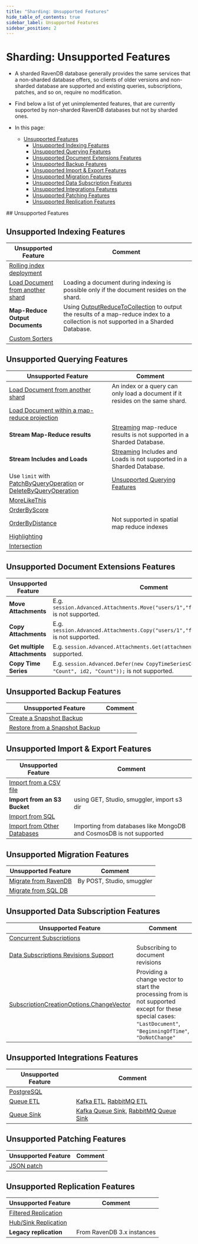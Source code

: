 ```yaml
---
title: "Sharding: Unsupported Features"
hide_table_of_contents: true
sidebar_label: Unsupported Features
sidebar_position: 2
---
```



# Sharding: Unsupported Features
<Admonition type="note" title="Note">

* A sharded RavenDB database generally provides the same services that 
  a non-sharded database offers, so clients of older versions and non-sharded 
  database are supported and existing queries, subscriptions, patches, 
  and so on, require no modification.  
* Find below a list of yet unimplemented features, that are currently 
  supported by non-sharded RavenDB databases but not by sharded ones.  
  
* In this page:  
   * [Unsupported Features](../sharding/unsupported.mdx#unsupported-features)  
      * [Unsupported Indexing Features](../sharding/unsupported.mdx#unsupported-indexing-features)  
      * [Unsupported Querying Features](../sharding/unsupported.mdx#unsupported-querying-features)  
      * [Unsupported Document Extensions Features](../sharding/unsupported.mdx#unsupported-document-extensions-features)  
      * [Unsupported Backup Features](../sharding/unsupported.mdx#unsupported-backup-features)  
      * [Unsupported Import & Export Features](../sharding/unsupported.mdx#unsupported-import--export-features)  
      * [Unsupported Migration Features](../sharding/unsupported.mdx#unsupported-migration-features)  
      * [Unsupported Data Subscription Features](../sharding/unsupported.mdx#unsupported-data-subscription-features)  
      * [Unsupported Integrations Features](../sharding/unsupported.mdx#unsupported-integrations-features)  
      * [Unsupported Patching Features](../sharding/unsupported.mdx#unsupported-patching-features)  
      * [Unsupported Replication Features](../sharding/unsupported.mdx#unsupported-replication-features)  
  
</Admonition>
## Unsupported Features

## Unsupported Indexing Features

| Unsupported Feature | Comment |
| ------------- | ------------- |
| [Rolling index deployment](../indexes/rolling-index-deployment.mdx) |  |
| [Load Document from another shard](../sharding/indexing.mdx#unsupported-indexing-features) | Loading a document during indexing is possible only if the document resides on the shard. |
| **Map-Reduce Output Documents** | Using [OutputReduceToCollection](../indexes/map-reduce-indexes.mdx#map-reduce-output-documents) to output the results of a map-reduce index to a collection is not supported in a Sharded Database. |
| [Custom Sorters](../indexes/querying/sorting.mdx#creating-a-custom-sorter) |  |

## Unsupported Querying Features

| Unsupported Feature | Comment |
| ------------- | ------------- |
| [Load Document from another shard](../sharding/indexing.mdx#unsupported-indexing-features) | An index or a query can only load a document if it resides on the same shard. |
| [Load Document within a map-reduce projection](../sharding/querying.mdx#projection) |  |
| **Stream Map-Reduce results** | [Streaming](../client-api/session/querying/how-to-stream-query-results.mdx#stream-an-index-query) map-reduce results is not supported in a Sharded Database. |
| **Stream Includes and Loads** | [Streaming](../client-api/session/querying/how-to-stream-query-results.mdx#stream-an-index-query) Includes and Loads is not supported in a Sharded Database. |
| Use `limit` with [PatchByQueryOperation](../client-api/operations/patching/set-based.mdx#patchbyqueryoperation) or [DeleteByQueryOperation](../client-api/operations/common/delete-by-query.mdx) | [Unsupported Querying Features](../sharding/querying.mdx#unsupported-querying-features) |
| [MoreLikeThis](../client-api/session/querying/how-to-use-morelikethis.mdx) |  |
| [OrderByScore](../indexes/querying/sorting.mdx#ordering-by-score) |  |
| [OrderByDistance](../client-api/session/querying/how-to-make-a-spatial-query.mdx#spatial-sorting) | Not supported in spatial map reduce indexes |
| [Highlighting](../indexes/querying/highlighting.mdx) |  |
| [Intersection](../indexes/querying/intersection.mdx) |  |


## Unsupported Document Extensions Features

| Unsupported Feature | Comment |
| ------------- | ------------- |
| **Move Attachments** | E.g. `session.Advanced.Attachments.Move("users/1","foo","users/2","bar");` is not supported. |
| **Copy Attachments** | E.g. `session.Advanced.Attachments.Copy("users/1","foo","users/2","bar");` is not supported. |
| **Get multiple Attachments** | E.g. `session.Advanced.Attachments.Get(attachmentNames)` is not supported. |
| **Copy Time Series** | E.g. `session.Advanced.Defer(new CopyTimeSeriesCommandData(id,  "Count", id2, "Count"));` is not supported. |

## Unsupported Backup Features

| Unsupported Feature | Comment |
| ------------- | ------------- |
| [Create a Snapshot Backup](../sharding/backup-and-restore/backup.mdx#backup-type) |  |
| [Restore from a Snapshot Backup](../sharding/backup-and-restore/restore.mdx#sharding-restore) |  |

## Unsupported Import & Export Features

| Unsupported Feature | Comment |
| ------------- | ------------- |
| [Import from a CSV file](../studio/database/tasks/import-data/import-from-csv.mdx) |  |
| **Import from an S3 Bucket** | using GET, Studio, smuggler, import s3 dir |
| [Import from SQL](../studio/database/tasks/import-data/import-from-sql.mdx) | |
| [Import from Other Databases](../studio/database/tasks/import-data/import-from-other.mdx) | Importing from databases like MongoDB and CosmosDB is not supported 

## Unsupported Migration Features

| Unsupported Feature | Comment |
| ------------- | ------------- |
| [Migrate from RavenDB](../studio/database/tasks/import-data/import-from-ravendb.mdx) | By POST, Studio, smuggler |
| [Migrate from SQL DB](../studio/database/tasks/import-data/import-from-sql.mdx) |  |

## Unsupported Data Subscription Features

| Unsupported Feature | Comment |
| ------------- | ------------- |
| [Concurrent Subscriptions](../client-api/data-subscriptions/concurrent-subscriptions.mdx) |  |
| [Data Subscriptions Revisions Support](../client-api/data-subscriptions/advanced-topics/subscription-with-revisioning.mdx) | Subscribing to document revisions |
| [SubscriptionCreationOptions.ChangeVector](../sharding/subscriptions.mdx#unsupported-features) | Providing a change vector to start the processing from is not supported <br/> except for these special cases: <br/> `"LastDocument"`, `"BeginningOfTime"`, `"DoNotChange"` |

## Unsupported Integrations Features

| Unsupported Feature | Comment |
| ------------- | ------------- |
| [PostgreSQL](../integrations/postgresql-protocol/overview.mdx) |  |
| [Queue ETL](../server/ongoing-tasks/etl/queue-etl/overview.mdx) | [Kafka ETL](../server/ongoing-tasks/etl/queue-etl/kafka.mdx), [RabbitMQ ETL](../server/ongoing-tasks/etl/queue-etl/rabbit-mq.mdx) |
| [Queue Sink](../server/ongoing-tasks/queue-sink/overview.mdx) | [Kafka Queue Sink](../server/ongoing-tasks/queue-sink/kafka-queue-sink.mdx), [RabbitMQ Queue Sink](../server/ongoing-tasks/queue-sink/rabbit-mq-queue-sink.mdx) |

## Unsupported Patching Features

| Unsupported Feature | Comment |
| ------------- | ------------- |
| [JSON patch](../client-api/operations/patching/json-patch-syntax.mdx) |  |

## Unsupported Replication Features

| Unsupported Feature | Comment |
| ------------- | ------------- |
| [Filtered Replication](../studio/database/tasks/ongoing-tasks/hub-sink-replication/overview.mdx#filtered-replication) |  |
| [Hub/Sink Replication](../studio/database/tasks/ongoing-tasks/hub-sink-replication/overview.mdx) |  |
| **Legacy replication** | From RavenDB 3.x instances |



